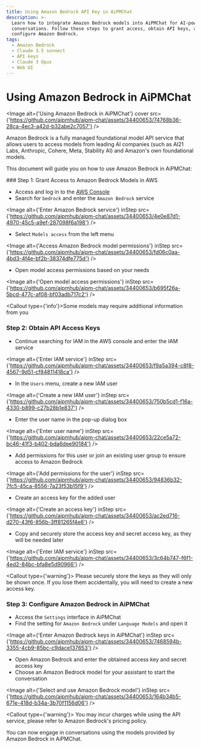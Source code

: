 ```yaml
---
title: Using Amazon Bedrock API Key in AiPMChat
description: >-
  Learn how to integrate Amazon Bedrock models into AiPMChat for AI-powered
  conversations. Follow these steps to grant access, obtain API keys, and
  configure Amazon Bedrock.
tags:
  - Amazon Bedrock
  - Claude 3.5 sonnect
  - API keys
  - Claude 3 Opus
  - Web UI
---
```


# Using Amazon Bedrock in AiPMChat

<Image
  alt={'Using Amazon Bedrock in AiPMChat'}
  cover
  src={'https://github.com/aipmhub/aipm-chat/assets/34400653/74768b36-28ca-4ec3-a42d-b32abe2c7057'}
/>

Amazon Bedrock is a fully managed foundational model API service that allows users to access models from leading AI companies (such as AI21 Labs, Anthropic, Cohere, Meta, Stability AI) and Amazon's own foundational models.

This document will guide you on how to use Amazon Bedrock in AiPMChat:

<Steps>
### Step 1: Grant Access to Amazon Bedrock Models in AWS

- Access and log in to the [AWS Console](https://console.aws.amazon.com/)
- Search for `bedrock` and enter the `Amazon Bedrock` service

<Image
  alt={'Enter Amazon Bedrock service'}
  inStep
  src={'https://github.com/aipmhub/aipm-chat/assets/34400653/4e0e87d1-4970-45c5-a9ef-287098f6a198'}
/>

- Select `Models access` from the left menu

<Image
  alt={'Access Amazon Bedrock model permissions'}
  inStep
  src={'https://github.com/aipmhub/aipm-chat/assets/34400653/fd06c0aa-4bd3-4f4e-bf2b-38374dfe775d'}
/>

- Open model access permissions based on your needs

<Image
  alt={'Open model access permissions'}
  inStep
  src={'https://github.com/aipmhub/aipm-chat/assets/34400653/b695f26a-5bcd-477c-af08-bf03adb717c2'}
/>

<Callout type={'info'}>Some models may require additional information from you</Callout>

### Step 2: Obtain API Access Keys

- Continue searching for IAM in the AWS console and enter the IAM service

<Image
  alt={'Enter IAM service'}
  inStep
  src={'https://github.com/aipmhub/aipm-chat/assets/34400653/f9a5a394-c8f8-4567-9d51-cf84811418ca'}
/>

- In the `Users` menu, create a new IAM user

<Image
  alt={'Create a new IAM user'}
  inStep
  src={'https://github.com/aipmhub/aipm-chat/assets/34400653/750b5cd1-f16a-4330-b899-c27b28b1e837'}
/>

- Enter the user name in the pop-up dialog box

<Image
  alt={'Enter user name'}
  inStep
  src={'https://github.com/aipmhub/aipm-chat/assets/34400653/22ce5a72-bc46-41f3-b402-bda6dee90184'}
/>

- Add permissions for this user or join an existing user group to ensure access to Amazon Bedrock

<Image
  alt={'Add permissions for the user'}
  inStep
  src={'https://github.com/aipmhub/aipm-chat/assets/34400653/94836b32-7fc5-45ca-8556-7a23f53b15f9'}
/>

- Create an access key for the added user

<Image
  alt={'Create an access key'}
  inStep
  src={'https://github.com/aipmhub/aipm-chat/assets/34400653/ac2ed716-d270-43f6-856b-3ff81265f4e6'}
/>

- Copy and securely store the access key and secret access key, as they will be needed later

<Image
  alt={'Enter IAM service'}
  inStep
  src={'https://github.com/aipmhub/aipm-chat/assets/34400653/3c64b747-f6f1-4ed2-84bc-bfa8e5d90966'}
/>

<Callout type={'warning'}>
  Please securely store the keys as they will only be shown once. If you lose them accidentally, you
  will need to create a new access key.
</Callout>

### Step 3: Configure Amazon Bedrock in AiPMChat

- Access the `Settings` interface in AiPMChat
- Find the setting for `Amazon Bedrock` under `Language Models` and open it

<Image
  alt={'Enter Amazon Bedrock keys in AiPMChat'}
  inStep
  src={'https://github.com/aipmhub/aipm-chat/assets/34400653/7468594b-3355-4cb9-85bc-c9dace137653'}
/>

- Open Amazon Bedrock and enter the obtained access key and secret access key
- Choose an Amazon Bedrock model for your assistant to start the conversation

<Image
  alt={'Select and use Amazon Bedrock model'}
  inStep
  src={'https://github.com/aipmhub/aipm-chat/assets/34400653/164b34b5-671e-418d-b34a-3b70f1156d06'}
/>

<Callout type={'warning'}>
  You may incur charges while using the API service, please refer to Amazon Bedrock's pricing
  policy.
</Callout>

</Steps>

You can now engage in conversations using the models provided by Amazon Bedrock in AiPMChat.
